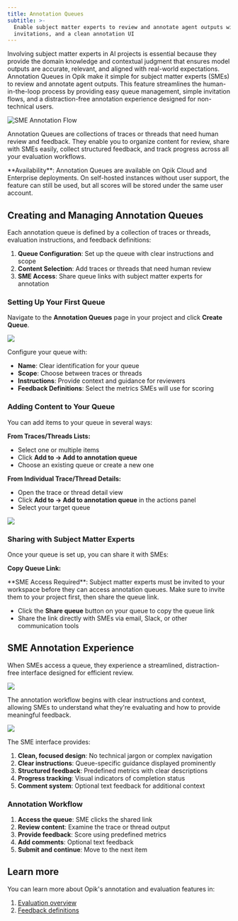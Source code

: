 ```yaml
---
title: Annotation Queues
subtitle: >-
  Enable subject matter experts to review and annotate agent outputs with easy queues, 
  invitations, and a clean annotation UI
---
```


Involving subject matter experts in AI projects is essential because they provide the domain knowledge and contextual judgment that ensures model outputs are accurate, relevant, and aligned with real-world expectations. Annotation Queues in Opik make it simple for subject matter experts (SMEs) to review and annotate agent outputs. This feature streamlines the human-in-the-loop process by providing easy queue management, simple invitation flows, and a distraction-free annotation experience designed for non-technical users.

![SME Annotation Flow](/img/evaluation/sme_flow_annotating.gif)

Annotation Queues are collections of traces or threads that need human review and feedback. They enable you to organize content for review, share with SMEs easily, collect structured feedback, and track progress across all your evaluation workflows.

<Note>
  **Availability**: Annotation Queues are available on Opik Cloud and Enterprise
  deployments. On self-hosted instances without user support, the feature can
  still be used, but all scores will be stored under the same user account.
</Note>

## Creating and Managing Annotation Queues

Each annotation queue is defined by a collection of traces or threads, evaluation instructions, and feedback definitions:

1. **Queue Configuration**: Set up the queue with clear instructions and scope
2. **Content Selection**: Add traces or threads that need human review
3. **SME Access**: Share queue links with subject matter experts for annotation

### Setting Up Your First Queue

Navigate to the **Annotation Queues** page in your project and click **Create Queue**.

<Frame>
  <img src="/img/evaluation/create_new_annotation_queue.png" />
</Frame>

Configure your queue with:

- **Name**: Clear identification for your queue
- **Scope**: Choose between traces or threads
- **Instructions**: Provide context and guidance for reviewers
- **Feedback Definitions**: Select the metrics SMEs will use for scoring

### Adding Content to Your Queue

You can add items to your queue in several ways:

**From Traces/Threads Lists:**

- Select one or multiple items
- Click **Add to -> Add to annotation queue**
- Choose an existing queue or create a new one

**From Individual Trace/Thread Details:**

- Open the trace or thread detail view
- Click **Add to -> Add to annotation queue** in the actions panel
- Select your target queue

<Frame>
  <img src="/img/evaluation/add_to_annotation_queue.png" />
</Frame>

### Sharing with Subject Matter Experts

Once your queue is set up, you can share it with SMEs:

**Copy Queue Link:**

<Tip>
  **SME Access Required**: Subject matter experts must be invited to your
  workspace before they can access annotation queues. Make sure to invite them
  to your project first, then share the queue link.
</Tip>

- Click the **Share queue** button on your queue to copy the queue link
- Share the link directly with SMEs via email, Slack, or other communication tools

## SME Annotation Experience

When SMEs access a queue, they experience a streamlined, distraction-free interface designed for efficient review.

<Frame>
  <img src="/img/evaluation/sme_instruction_page.png" />
</Frame>

The annotation workflow begins with clear instructions and context, allowing SMEs to understand what they're evaluating and how to provide meaningful feedback.

<Frame>
  <img src="/img/evaluation/sme_annotation_page.png" />
</Frame>

The SME interface provides:

1. **Clean, focused design**: No technical jargon or complex navigation
2. **Clear instructions**: Queue-specific guidance displayed prominently
3. **Structured feedback**: Predefined metrics with clear descriptions
4. **Progress tracking**: Visual indicators of completion status
5. **Comment system**: Optional text feedback for additional context

### Annotation Workflow

1. **Access the queue**: SME clicks the shared link
2. **Review content**: Examine the trace or thread output
3. **Provide feedback**: Score using predefined metrics
4. **Add comments**: Optional text feedback
5. **Submit and continue**: Move to the next item

## Learn more

You can learn more about Opik's annotation and evaluation features in:

1. [Evaluation overview](/evaluation/overview)
2. [Feedback definitions](/evaluation/feedback_definitions)
